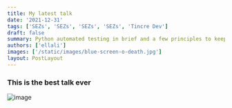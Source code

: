 ```yaml
---
title: My latest talk
date: '2021-12-31'
tags: ['SEZs', 'SEZs', 'SEZs', 'SEZs', 'Tincre Dev']
draft: false
summary: Python automated testing in brief and a few principles to keep in mind.
authors: ['ellali']
images: ['/static/images/blue-screen-o-death.jpg']
layout: PostLayout
---
```


### This is the best talk ever
![image](https://user-images.githubusercontent.com/83673149/147834038-bde77fa1-ebd0-47a0-9837-7272ab29f20e.png)
